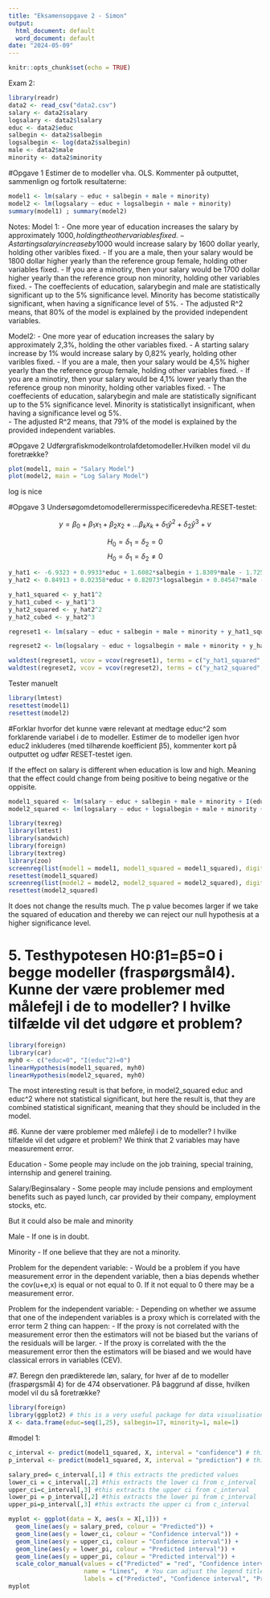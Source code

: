 ```yaml
---
title: "Eksamensopgave 2 - Simon"
output:
  html_document: default
  word_document: default
date: "2024-05-09"
---
```


```r
knitr::opts_chunk$set(echo = TRUE)
```

Exam 2: 

```r
library(readr)
data2 <- read_csv("data2.csv")
salary <- data2$salary
logsalary <- data2$lsalary
educ <- data2$educ
salbegin <- data2$salbegin
logsalbegin <- log(data2$salbegin)
male <- data2$male
minority <- data2$minority
```

#Opgave 1 Estimer de to modeller vha. OLS. Kommenter på outputtet, sammenlign og fortolk resultaterne: 

```r
model1 <- lm(salary ~ educ + salbegin + male + minority)
model2 <- lm(logsalary ~ educ + logsalbegin + male + minority)
summary(model1) ; summary(model2)
```

Notes: 
Model 1: 
- One more year of education increases the salary by approximately 1000$, holding the other variables fixed. 
- A starting salary increase by 1000$ would increase salary by 1600 dollar yearly, holding other varibles fixed.
- If you are a male, then your salary would be 1800 dollar higher yearly than the reference group female, holding other variables fixed.
- If you are a minotiry, then your salary would be 1700 dollar higher yearly than the reference group non minority, holding other variables fixed.
- The coeffecients of education, salarybegin and male are statistically significant up to the 5% significance level. Minority has become statistically significant, when having a significance level of 5%. 
- The adjusted R^2 means, that 80% of the model is explained by the provided independent variables. 

Model2:
- One more year of education increases the salary by approximately 2,3%, holding the other variables fixed. 
- A starting salary increase by 1% would increase salary by 0,82% yearly, holding other varibles fixed.
- If you are a male, then your salary would be 4,5% higher yearly than the reference group female, holding other variables fixed.
- If you are a minotiry, then your salary would be 4,1% lower yearly than the reference group non minority, holding other variables fixed.
- The coeffecients of education, salarybegin and male are statistically significant up to the 5% significance level. Minority is statisticallyt insignificant, when having a significance level og 5%.  
- The adjusted R^2 means, that 79% of the model is explained by the provided independent variables. 

#Opgave 2 Udførgrafiskmodelkontrolafdetomodeller.Hvilken model vil du foretrække?

```r
plot(model1, main = "Salary Model")
plot(model2, main = "Log Salary Model")
```
log is nice

#Opgave 3 Undersøgomdetomodellerermisspecificeredevha.RESET-testet: 

$$y=\beta_0 + \beta_1x_1+\beta_2x_2+...\beta_kx_k+\delta_1\hat{y}^2+\delta_2\hat{y}^3+v$$

$$H_0=\delta_1=\delta_2=0$$
$$H_0=\delta_1=\delta_2\neq0$$

```r
y_hat1 <- -6.9323 + 0.9933*educ + 1.6082*salbegin + 1.8309*male - 1.7254*minority
y_hat2 <- 0.84913 + 0.02358*educ + 0.82073*logsalbegin + 0.04547*male - 0.04186*minority
```

```r
y_hat1_squared <- y_hat1^2
y_hat1_cubed <- y_hat1^3
y_hat2_squared <- y_hat2^2
y_hat2_cubed <- y_hat2^3
```

```r
regreset1 <- lm(salary ~ educ + salbegin + male + minority + y_hat1_squared + y_hat1_cubed)
```

```r
regreset2 <- lm(logsalary ~ educ + logsalbegin + male + minority + y_hat2_squared + y_hat2_cubed)
```

```r
waldtest(regreset1, vcov = vcov(regreset1), terms = c("y_hat1_squared", "y_hat1_cubed")) #tester manuelt om de hver især er = 0
waldtest(regreset2, vcov = vcov(regreset2), terms = c("y_hat2_squared", "y_hat2_cubed"))   #tester manuelt om de hver især er = 0
```
Tester manuelt
```r
library(lmtest)
resettest(model1)
resettest(model2)
```


#Forklar hvorfor det kunne være relevant at medtage educ^2 som forklarende variabel i de to modeller. Estimer de to modeller igen hvor educ2 inkluderes (med tilhørende koefficient β5), kommenter kort på outputtet og udfør RESET-testet igen.

If the effect on salary is different when education is low and high. Meaning that the effect could change from being positive to being negative or the oppisite.

```r
model1_squared <- lm(salary ~ educ + salbegin + male + minority + I(educ^2))
model2_squared <- lm(logsalary ~ educ + logsalbegin + male + minority + I(educ^2))

library(texreg)
library(lmtest)
library(sandwich)
library(foreign)
library(textreg)
library(zoo)
screenreg(list(model1 = model1, model1_squared = model1_squared), digits = 4)
resettest(model1_squared)
screenreg(list(model2 = model2, model2_squared = model2_squared), digits = 4)
resettest(model2_squared)
```
It does not change the results much. The p value becomes larger if we take the squared of education and thereby we can reject our null hypothesis at a higher significance level.


# 5. Testhypotesen H0:β1=β5=0 i begge modeller (fraspørgsmål4). Kunne der være problemer med målefejl i de to modeller? I hvilke tilfælde vil det udgøre et problem?
```r
library(foreign)
library(car)
myh0 <- c("educ=0", "I(educ^2)=0")
linearHypothesis(model1_squared, myh0)
linearHypothesis(model2_squared, myh0)

```
The most interesting result is that before, in model2_squared educ and educ^2 where not statistical significant, but here the result is, that they are combined statistical significant, meaning that they should be included in the model.

#6. Kunne der være problemer med målefejl i de to modeller? I hvilke tilfælde vil det udgøre et problem?
We think that 2 variables may have measurement error. 

Education
- Some people may include on the job training, special training, internship and generel training.

Salary/Beginsalary
- Some people may include pensions and employment benefits such as payed lunch, car provided by their company, employment stocks, etc.

But it could also be male and minority

Male
- If one is in doubt.

Minority
- If one believe that they are not a minority.


Problem for the dependent variable:
- Would be a problem if you have measurement error in the dependent variable, then a bias depends whether the cov(u+e,x) is equal or not equal to 0. If it not equal to 0 there may be a measurement error.

Problem for the independent variable:
- Depending on whether we assume that one of the independent variables is a proxy which is correlated with the error term 2 thing can happen:
- If the proxy is not correlated with the measurement error then the estimators will not be biased but the varians of the residuals will be larger.
- If the proxy is correlated with the the measurement error then the estimators will be biased and we would have classical errors in variables (CEV).


#7. Beregn den prædikterede løn, salary, for hver af de to modeller (fraspørgsmål 4) for de 474 observationer. På baggrund af disse, hvilken model vil du så foretrække?

```r
library(foreign)
library(ggplot2) # this is a very useful package for data visualisation in R.
X <- data.frame(educ=seq(1,25), salbegin=17, minority=1, male=1)
```

#model 1:
```r
c_interval <- predict(model1_squared, X, interval = "confidence") # this computes the CI for the model 
p_interval <- predict(model1_squared, X, interval = "prediction") # this computes the PI for the model
```

```r
salary_pred= c_interval[,1] # this extracts the predicted values 
lower_ci = c_interval[,2] #this extracts the lower ci from c_interval 
upper_ci=c_interval[,3] #this extracts the upper ci from c_interval 
lower_pi = p_interval[,2] #this extracts the lower pi from c_interval 
upper_pi=p_interval[,3] #this extracts the upper ci from c_interval
```

```r
myplot <- ggplot(data = X, aes(x = X[,1])) +
  geom_line(aes(y = salary_pred, colour = "Predicted")) +
  geom_line(aes(y = lower_ci, colour = "Confidence interval")) +
  geom_line(aes(y = upper_ci, colour = "Confidence interval")) +
  geom_line(aes(y = lower_pi, colour = "Predicted interval")) +
  geom_line(aes(y = upper_pi, colour = "Predicted interval")) +
  scale_color_manual(values = c("Predicted" = "red", "Confidence interval" = "blue", "Predicted interval" = "green"),
                     name = "Lines",  # You can adjust the legend title here
                     labels = c("Predicted", "Confidence interval", "Predicted interval"))  # You can adjust the legend labels here
myplot
```





